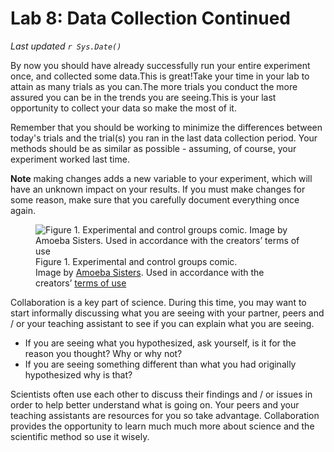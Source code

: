 # Lab 8: Data Collection Continued {-}

*Last updated `r Sys.Date()`*

By now you should have already successfully run your entire experiment once, and collected some data.This is great!Take your time in your lab to attain as many trials as you can.The more trials you conduct the more assured you can be in the trends you are seeing.This is your last opportunity to collect your data so make the most of it. 

Remember that you should be working to minimize the differences between today\'s trials and the trial(s) you ran in the last data collection period. Your methods should be as similar as possible - assuming, of course, your experiment worked last time.

**Note** making changes adds a new variable to your experiment, which will have an unknown impact on your results. If you must make changes for some reason, make sure that you carefully document everything once again. 

![Figure 1. Experimental and control groups comic.<br />Image by [Amoeba Sisters](https://www.amoebasisters.com/parameciumparlorcomics/category/nature-of-science/2). Used in accordance with the creators' [terms of use](https://www.amoebasisters.com/termsofuse.html)](figures_images/Lab8-Fig1.png)

Collaboration is a key part of science. During this time, you may want to start informally discussing what you are seeing with your partner, peers and / or your teaching assistant to see if you can explain what you are seeing.

* If you are seeing what you hypothesized, ask yourself, is it for the reason you thought? Why or why not?
* If you are seeing something different than what you had originally hypothesized why is that?

Scientists often use each other to discuss their findings and / or issues in order to help better understand what is going on. Your peers and your teaching assistants are resources for you so take advantage. Collaboration provides the opportunity to learn much much more about science and the scientific method so use it wisely. 